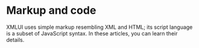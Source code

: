 # Markup and code

XMLUI uses simple markup resembling XML and HTML; its script language is a subset of JavaScript syntax. In these articles, you can learn their details.